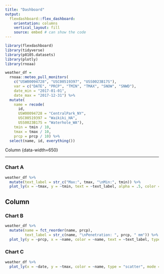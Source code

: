 ```yaml
---
title: "Dashboard"
output: 
  flexdashboard::flex_dashboard:
    orientation: columns
    vertical_layout: fill
    source: embed # can show the code
---
```


```r
library(flexdashboard)
library(tidyverse)
library(p8105.datasets)
library(plotly)
library(rnoaa)

```

```r
weather_df = 
  rnoaa::meteo_pull_monitors(
    c("USW00094728", "USC00519397", "USS0023B17S"),
    var = c("DATE", "PRCP", "TMIN", "TMAX", "SNOW", "SNWD"), 
    date_min = "2017-01-01",
    date_max = "2017-12-31") %>%
  mutate(
    name = recode(
      id, 
      USW00094728 = "CentralPark_NY", 
      USC00519397 = "Waikiki_HA",
      USS0023B17S = "Waterhole_WA"),
    tmin = tmin / 10,
    tmax = tmax / 10,
    prcp = prcp / 10) %>%
  select(name, id, everything())
```

Column {data-width=650}

-----------------------------------------------------------------------

### Chart A

```r
weather_df %>% 
  mutate(text_label = str_c("Max:", tmax, "\nMin:", tmin)) %>% 
  plot_ly(x = ~tmax, y = ~tmin, text = ~text_label, alpha = .5, color = ~name, type = "scatter", mode = "markers", colors = "viridis")
```

Column {data-width=350}
-----------------------------------------------------------------------

### Chart B

```r
weather_df %>% 
  mutate(name = fct_reorder(name, prcp),
         text_label = str_c(name, "\nPenetration: ", prcp, " mm")) %>% 
  plot_ly(y = ~prcp, x = ~name, color = ~name, text = ~text_label, type = "violin", colors = "viridis")
```

### Chart C

```r
weather_df %>% 
  plot_ly(x = ~date, y = ~tmax, color = ~name, type = "scatter", mode = "lines", colors = "viridis")
```

